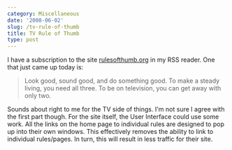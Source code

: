```yaml
---
category: Miscellaneous
date: '2008-06-02'
slug: /tv-rule-of-thumb
title: TV Rule of Thumb
type: post
---
```



I have a subscription to the site
[rulesofthumb.org](http://rulesofthumb.org/) in my RSS reader. One
that just came up today is:
> Look good, sound good, and do something good. To make a steady
> living, you need all three. To be on television, you can get away
> with only two.

Sounds about right to me for the TV side of things. I'm not sure I
agree with the first part though. For the site itself, the User
Interface could use some work. All the links on the home page to
individual rules are designed to pop up into their own windows.
This effectively removes the ability to link to individual
rules/pages. In turn, this will result in less traffic for their
site.